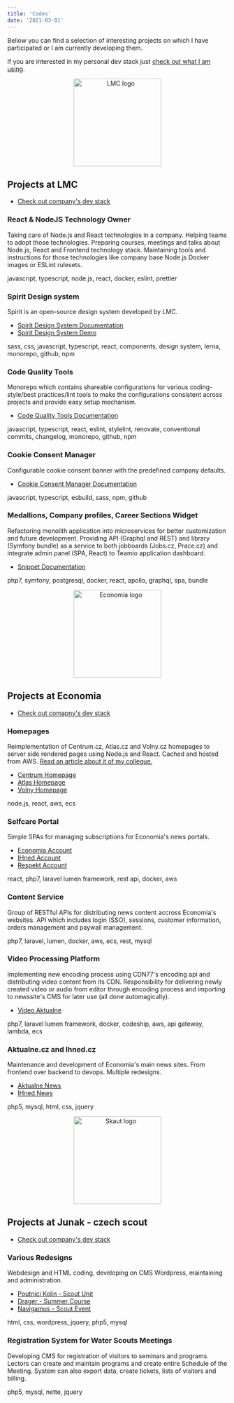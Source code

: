 ```yaml
---
title: 'Codes'
date: '2021-03-01'
---
```


Bellow you can find a selection of interesting projects on which I have participated or I am currently developing them.

If you are interested in my personal dev stack just [check out what I am using](/uses).

<p style="text-align: center;">
  <img src="lmc-logo.png" alt="LMC logo" style="height: 200px;" />
</p>

## Projects at LMC

- [Check out company's dev stack](https://stackshare.io/literat/lmc-s-r-o)

### React & NodeJS Technology Owner

Taking care of Node.js and React technologies in a company. Helping teams to adopt those technologies. Preparing courses, meetings and talks about Node.js, React and Frontend technology stack. Maintaining tools and instructions for those technologies like company base Node.js Docker images or ESLint rulesets.

<t>javascript, typescript, node.js, react, docker, eslint, prettier</t>

### Spirit Design system

Spirit is an open-source design system developed by LMC.

- [Spirit Design System Documentation](https://github.com/lmc-eu/spirit-design-system)
- [Spirit Design System Demo](https://lmc-eu.github.io/spirit-design-system/web/)

<t>sass, css, javascript, typescript, react, components, design system, lerna, monorepo, github, npm</t>

### Code Quality Tools

Monorepo which contains shareable configurations for various coding-style/best practices/lint tools to make the configurations consistent across projects and provide easy setup mechanism.

- [Code Quality Tools Documentation](https://github.com/lmc-eu/code-quality-tools)

<t>
  javascript, typescript, react, eslint, stylelint, renovate, conventional commits, changelog, monorepo, github, npm
</t>

### Cookie Consent Manager

Configurable cookie consent banner with the predefined company defaults.

- [Cookie Consent Manager Documentation](https://github.com/lmc-eu/cookie-consent-manager)

<t>javascript, typescript, esbuild, sass, npm, github</t>

### Medallions, Company profiles, Career Sections Widget

Refactoring monolith application into microservices for better customization and future development. Providing API (Graphql and REST) and library (Symfony bundle) as a service to both jobboards (Jobs.cz, Prace.cz) and integrate admin panel (SPA, React) to Teamio application dashboard.

- [Snippet Documentation](https://snippet.capybara.lmc.cz/)

<t>php7, symfony, postgresql, docker, react, apollo, graphql, spa, bundle</t>

<p style="text-align: center;">
  <img src="economia-logo.jpg" alt="Economia logo" style="height: 200px;" />
</p>

## Projects at Economia

- [Check out comapny's dev stack](https://stackshare.io/literat/economia-a-s)

### Homepages

Reimplementation of Centrum.cz, Atlas.cz and Volny.cz homepages to server side rendered pages using Node.js and React. Cached and hosted from AWS.
[Read an article about it of my collegue.](https://nadsenyvyvojar.cz/kdyz-refactoring-neni-reseni-aneb-nove-centrum-cz/)

- [Centrum Homepage](https://www.centrum.cz/)
- [Atlas Homepage](https://www.atlas.cz/)
- [Volny Homepage](https://www.volny.cz/)

<t>node.js, react, aws, ecs</t>

### Selfcare Portal

Simple SPAs for managing subscriptions for Economia's news portals.

- [Economia Account](https://ucet.economia.cz/)
- [IHned Account](https://ucet.ihned.cz/)
- [Respekt Account](https://ucet.respekt.cz/)

<t>react, php7, laravel lumen framework, rest api, docker, aws</t>

### Content Service

Group of RESTful APIs for distributing news content accross Economia's websites. API which includes login (SSO), sessions, customer information, orders management and paywall management.

<t>php7, laravel, lumen, docker, aws, ecs, rest, mysql</t>

### Video Processing Platform

Implementing new encoding process using CDN77's encoding api and distributing video content from its CDN.
Responsibility for delivering newly created video or audio from editor through encoding process and importing to newssite's CMS for later use (all done automagically).

- [Video Aktualne](https://video.aktualne.cz)

<t>php7, laravel lumen framework, docker, codeship, aws, api gateway, lambda, ecs</t>

### Aktualne.cz and Ihned.cz

Maintenance and development of Economia's main news sites. From frontend over backend to devops. Multiple redesigns.

- [Aktualne News](https://www.aktualne.cz)
- [IHned News](https://www.ihned.cz)

<t>php5, mysql, html, css, jquery</t>

<p style="text-align: center;">
  <img src="skaut-logo.svg" alt="Skaut logo" style="height: 200px;" />
</p>

## Projects at Junak - czech scout

- [Check out company's dev stack](https://stackshare.io/literat/junak-cesky-skaut-z-s)

### Various Redesigns

Webdesign and HTML coding, developing on CMS Wordpress, maintaining and administration.

- [Poutnici Kolin - Scout Unit](https://poutnicikolin.cz)
- [Drager - Summer Course](https://drager.skauting.cz)
- [Navigamus - Scout Event](https://navigamus.cz)

<t>html, css, wordpress, jquery, php5, mysql</t>

### Registration System for Water Scouts Meetings

Developing CMS for registration of visitors to seminars and programs. Lectors can create and maintain programs and create entire Schedule of the Meeting. System can also export data, create tickets, lists of visitors and billing.

<t>php5, mysql, nette, jquery</t>
